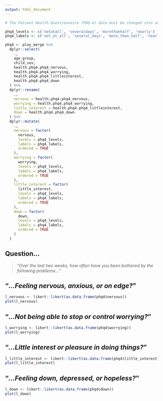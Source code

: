 ```yaml
---
output: html_document
---
```


```r
# The Patient Health Questionnaire (PHQ-4) data must be changed into an ordered factor.

phq4_levels <- c('notatall', 'severaldays', 'morethanhalf', 'nearly')
phq4_labels <- c('not_at_all', 'several_days', 'more_than_half', 'nearly_every_day')

phq4 <- play_merge %>%
  dplyr::select(
    .,
    age_group,
    child_sex,
    health.phq4.phq4_nervous,
    health.phq4.phq4_worrying,
    health.phq4.phq4_littleinterest,
    health.phq4.phq4_down
  ) %>%
  dplyr::rename(
    .,
    nervous = health.phq4.phq4_nervous,
    worrying = health.phq4.phq4_worrying,
    little_interest = health.phq4.phq4_littleinterest,
    down = health.phq4.phq4_down
  ) %>%
  dplyr::mutate(
    .,
    nervous = factor(
      nervous,
      levels = phq4_levels,
      labels = phq4_labels,
      ordered = TRUE
    ),
    worrying = factor(
      worrying,
      levels = phq4_levels,
      labels = phq4_labels,
      ordered = TRUE
    ),
    little_interest = factor(
      little_interest,
      levels = phq4_levels,
      labels = phq4_labels,
      ordered = TRUE
    ),
    down = factor(
      down,
      levels = phq4_levels,
      labels = phq4_labels,
      ordered = TRUE
    )
  )
```

## Question...

> "*Over the last two weeks, how often have you been bothered by the following problems...*"

## "*...Feeling nervous, anxious, or on edge?*"

```r
l_nervous <- likert::likert(as.data.frame(phq4$nervous))
plot(l_nervous)
```

## "*...Not being able to stop or control worrying?*"

```r
l_worrying <- likert::likert(as.data.frame(phq4$worrying))
plot(l_worrying)
```

## "*...Little interest or pleasure in doing things?*"

```r
l_little_interest <- likert::likert(as.data.frame(phq4$little_interest))
plot(l_little_interest)
```

## "*...Feeling down, depressed, or hopeless?*"

```r
l_down <- likert::likert(as.data.frame(phq4$down))
plot(l_down)
```

